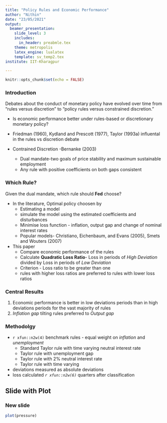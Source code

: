 ```yaml
---
title: "Policy Rules and Economic Performance"
author: "Nithin"
date: "23/05/2021"
output: 
  beamer_presentation:
    slide_level: 3
    includes:
      in_header: preabmle.tex            
    theme: metropolis
    latex_engine: lualatex
    template: sv_temp2.tex
institute: IIT-Kharagpur

---
```


```r
knitr::opts_chunk$set(echo = FALSE)
```

### Introduction

Debates about the conduct of monetary policy have evolved over time from “rules versus discretion” to “policy rules versus constrained discretion.”

- Is economic performance better under rules-based or discretionary monetary policy?

- Friedman (1960), Kydland and Prescott (1977), Taylor (1993a) influental in the rules vs discretion debate  
- Contrained Discretion -Bernanke (2003)  
    - Dual mandate-two goals of price stability and maximum sustainable employment
    - Any rule with positive coefficients on both gaps consistent

### Which Rule?

Given the dual mandate, which rule should **Fed** choose?

- In the literature, Optimal policy choosen by
    - Estimating a model
    - simulate the model using the estimated coefficients and disturbances
    - Minimise loss function -  inflation, output gap and change of nominal interest rates
    - Popular models- Christiano, Eichenbaum, and Evans (2005), Smets and Wouters (2007)
- This paper
    - Compare economic performance of the rules
    - Calculate **Quadratic Loss Ratio**- Loss in periods of *High Deviation* divided by Loss in periods of *Low Deviation*
    - Criterion - Loss ratio to be greater than one
    - rules with higher loss ratios are preferred to rules with lower loss ratios

### Central Results
1. Economic performance is better in low deviations periods than in high deviations periods for the vast majority of rules
1. *Inflation gap* tilting rules preferred to *Output gap*

### Methodolgy
- `r xfun::n2w(4)` benchmark rules -  equal weight on *inflation* and *unemployment*
    * Standard Taylor rule with time varying neutral interest rate
    * Taylor rule with unemployment gap
    * Taylor rule with 2% neutral interest rate
    * Taylor rule with time varying
- deviations measured as absolute deviations 
- loss calculated *`r xfun::n2w(6)`* quarters after classification 


## Slide with Plot
### New slide

```r
plot(pressure)
```


